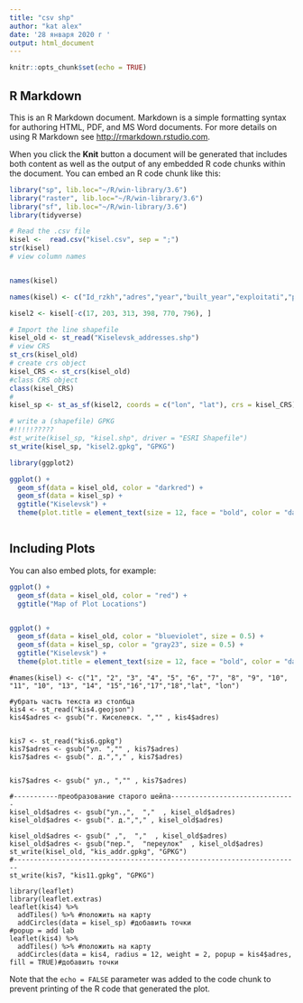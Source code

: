 ---
title: "csv shp"
author: "kat alex"
date: '28 января 2020 г '
output: html_document
---

```{r setup, include=FALSE}
knitr::opts_chunk$set(echo = TRUE)
```

## R Markdown

This is an R Markdown document. Markdown is a simple formatting syntax for authoring HTML, PDF, and MS Word documents. For more details on using R Markdown see <http://rmarkdown.rstudio.com>.

When you click the **Knit** button a document will be generated that includes both content as well as the output of any embedded R code chunks within the document. You can embed an R code chunk like this:

```{r cars}

library("sp", lib.loc="~/R/win-library/3.6")
library("raster", lib.loc="~/R/win-library/3.6")
library("sf", lib.loc="~/R/win-library/3.6")
library(tidyverse)

# Read the .csv file
kisel <-  read.csv("kisel.csv", sep = ";")
str(kisel)
# view column names


names(kisel)
```



```{r cars}
names(kisel) <- c("Id_rzkh","adres","year","built_year","exploitati","project_ty","type","floor","floor_count_min","entrance_count","elevators_count","quarters_count","flats","unliving_quarters","area_total","area_resident","area_non_resident","area_common","lat", "lon")

kisel2 <- kisel[-c(17, 203, 313, 398, 770, 796), ]

# Import the line shapefile
kisel_old <- st_read("Kiselevsk_addresses.shp")
# view CRS
st_crs(kisel_old)
# create crs object
kisel_CRS <- st_crs(kisel_old)
#class CRS object
class(kisel_CRS)
#
kisel_sp <- st_as_sf(kisel2, coords = c("lon", "lat"), crs = kisel_CRS)

# write a (shapefile) GPKG
#!!!!!?????
#st_write(kisel_sp, "kisel.shp", driver = "ESRI Shapefile")
st_write(kisel_sp, "kisel2.gpkg", "GPKG")

library(ggplot2)

ggplot() +
  geom_sf(data = kisel_old, color = "darkred") +
  geom_sf(data = kisel_sp) +
  ggtitle("Kiselevsk") +
  theme(plot.title = element_text(size = 12, face = "bold", color = "darkred"))



```
## Including Plots

You can also embed plots, for example:

```{r pressure, echo=FALSE}
ggplot() +
  geom_sf(data = kisel_old, color = "red") +
  ggtitle("Map of Plot Locations")


ggplot() +
  geom_sf(data = kisel_old, color = "blueviolet", size = 0.5) +
  geom_sf(data = kisel_sp, color = "gray23", size = 0.5) +
  ggtitle("Kiselevsk") +
  theme(plot.title = element_text(size = 12, face = "bold", color = "darkorchid4"))
```



```
#names(kisel) <- c("1", "2", "3", "4", "5", "6", "7", "8", "9", "10", "11", "10", "13", "14", "15","16","17","18","lat", "lon")

#убрать часть текста из столбца
kis4 <- st_read("kis4.geojson")
kis4$adres <- gsub("г. Киселевск. ","" , kis4$adres)


kis7 <- st_read("kis6.gpkg")
kis7$adres <- gsub("ул. ","" , kis7$adres)
kis7$adres <- gsub(". д.","," , kis7$adres)


kis7$adres <- gsub(" ул., ","" , kis7$adres)

#-----------преобразование старого шейпа-------------------------------
kisel_old$adres <- gsub("ул.,",  ","  , kisel_old$adres)
kisel_old$adres <- gsub(". д.","," , kisel_old$adres)

kisel_old$adres <- gsub(" ,",  ","  , kisel_old$adres)
kisel_old$adres <- gsub("пер.",  "переулок"  , kisel_old$adres)
st_write(kisel_old, "kis_addr.gpkg", "GPKG")
#-----------------------------------------------------------------------
st_write(kis7, "kis11.gpkg", "GPKG")

library(leaflet)
library(leaflet.extras)
leaflet(kis4) %>%
  addTiles() %>% #положить на карту
  addCircles(data = kisel_sp) #добавить точки
#popup = add lab 
leaflet(kis4) %>%
  addTiles() %>% #положить на карту
  addCircles(data = kis4, radius = 12, weight = 2, popup = kis4$adres, fill = TRUE)#добавить точки

```

Note that the `echo = FALSE` parameter was added to the code chunk to prevent printing of the R code that generated the plot.
